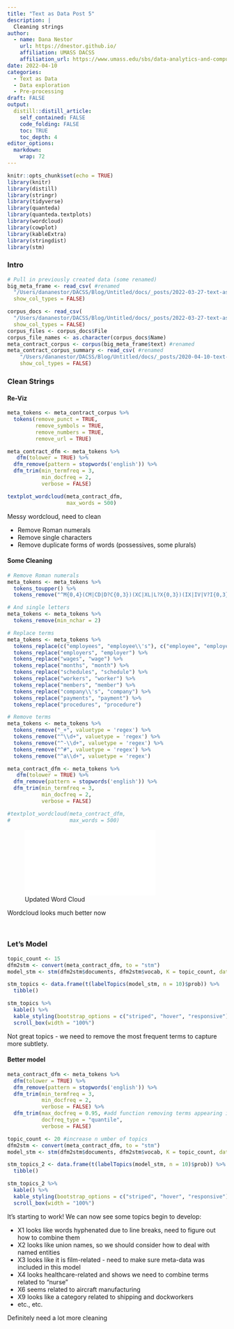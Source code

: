 ```yaml
---
title: "Text as Data Post 5"
description: |
  Cleaning strings
author:
  - name: Dana Nestor
    url: https://dnestor.github.io/
    affiliation: UMASS DACSS
    affiliation_url: https://www.umass.edu/sbs/data-analytics-and-computational-social-science-program/about
date: 2022-04-10
categories:
  - Text as Data
  - Data exploration
  - Pre-processing
draft: FALSE
output:
  distill::distill_article:
    self_contained: FALSE
    code_folding: FALSE
    toc: TRUE
    toc_depth: 4
editor_options: 
  markdown: 
    wrap: 72
---
```


```r
knitr::opts_chunk$set(echo = TRUE)
library(knitr)
library(distill)
library(stringr)
library(tidyverse)
library(quanteda)
library(quanteda.textplots)
library(wordcloud)
library(cowplot)
library(kableExtra)
library(stringdist)
library(stm)
```

### Intro

```r
# Pull in previously created data (some renamed)
big_meta_frame <- read_csv( #renamed
  "/Users/dananestor/DACSS/Blog/Untitled/docs/_posts/2022-03-27-text-as-data-post-4/big_contract_frame.csv",
  show_col_types = FALSE)

corpus_docs <- read_csv(
  "/Users/dananestor/DACSS/Blog/Untitled/docs/_posts/2022-03-27-text-as-data-post-4/corpus_docs.csv", 
  show_col_types = FALSE)
corpus_files <- corpus_docs$File
corpus_file_names <- as.character(corpus_docs$Name)
meta_contract_corpus <- corpus(big_meta_frame$text) #renamed
meta_contract_corpus_summary <- read_csv( #renamed
    "/Users/dananestor/DACSS/Blog/Untitled/docs/_posts/2020-04-10-text-as-data-post-5/meta_contract_corpus_summary.csv", 
    show_col_types = FALSE)
```

### Clean Strings

#### Re-Viz

```r
meta_tokens <- meta_contract_corpus %>%
  tokens(remove_punct = TRUE,
         remove_symbols = TRUE,
         remove_numbers = TRUE,
         remove_url = TRUE)
```

```r
meta_contract_dfm <- meta_tokens %>%
   dfm(tolower = TRUE) %>%
  dfm_remove(pattern = stopwords('english')) %>%
  dfm_trim(min_termfreq = 3, 
           min_docfreq = 2,
           verbose = FALSE)

textplot_wordcloud(meta_contract_dfm, 
                   max_words = 500)
```

Messy wordcloud, need to clean

-   Remove Roman numerals
-   Remove single characters
-   Remove duplicate forms of words (possessives, some plurals)

#### Some Cleaning

```r
# Remove Roman numerals
meta_tokens <- meta_tokens %>%
  tokens_toupper() %>%
  tokens_remove("^M{0,4}(CM|CD|D?C{0,3})(XC|XL|L?X{0,3})(IX|IV|V?I{0,3})$", valuetype = 'regex')

# And single letters
meta_tokens <- meta_tokens %>%
  tokens_remove(min_nchar = 2)

# Replace terms
meta_tokens <- meta_tokens %>%
  tokens_replace(c("employees", "employee\\'s"), c("employee", "employee")) %>%
  tokens_replace("employers", "employer") %>%
  tokens_replace("wages", "wage") %>%
  tokens_replace("months", "month") %>%
  tokens_replace("schedules", "schedule") %>%
  tokens_replace("workers", "worker") %>%
  tokens_replace("members", "member") %>%
  tokens_replace("company\\'s", "company") %>%
  tokens_replace("payments", "payment") %>%
  tokens_replace("procedures", "procedure")

# Remove terms
meta_tokens <- meta_tokens %>%
  tokens_remove("_+", valuetype = 'regex') %>%
  tokens_remove("^\\d+", valuetype = 'regex') %>%
  tokens_remove("^-\\d+", valuetype = 'regex') %>%
  tokens_remove("^#", valuetype = 'regex') %>%
  tokens_remove("^a\\d+", valuetype = 'regex')

meta_contract_dfm <- meta_tokens %>%
   dfm(tolower = TRUE) %>%
  dfm_remove(pattern = stopwords('english')) %>%
  dfm_trim(min_termfreq = 3, 
           min_docfreq = 2,
           verbose = FALSE)

#textplot_wordcloud(meta_contract_dfm, 
#                   max_words = 500)
```

![Updated Word Cloud](meta_wordcloud_updated.pdf)

Wordcloud looks much better now

<br>

### Let's Model

```r
topic_count <- 15
dfm2stm <- convert(meta_contract_dfm, to = "stm")
model_stm <- stm(dfm2stm$documents, dfm2stm$vocab, K = topic_count, data = dfm2stm$meta, init.type = "Spectral", seed = 1988, verbose = FALSE) 

stm_topics <- data.frame(t(labelTopics(model_stm, n = 10)$prob)) %>%
  tibble()

stm_topics %>%
  kable() %>%
  kable_styling(bootstrap_options = c("striped", "hover", "responsive")) %>%
  scroll_box(width = "100%")

```

Not great topics - we need to remove the most frequent terms to capture
more subtlety.

#### Better model

```r
meta_contract_dfm <- meta_tokens %>%
  dfm(tolower = TRUE) %>%
  dfm_remove(pattern = stopwords('english')) %>%
  dfm_trim(min_termfreq = 3, 
           min_docfreq = 2,
           verbose = FALSE) %>%
  dfm_trim(max_docfreq = 0.95, #add function removing terms appearing in over 95% of documents
           docfreq_type = "quantile",
           verbose = FALSE)
```

```r
topic_count <- 20 #increase n umber of topics
dfm2stm <- convert(meta_contract_dfm, to = "stm")
model_stm <- stm(dfm2stm$documents, dfm2stm$vocab, K = topic_count, data = dfm2stm$meta, init.type = "Spectral", seed = 1988, verbose = FALSE) 

```

```r
stm_topics_2 <- data.frame(t(labelTopics(model_stm, n = 10)$prob)) %>%
  tibble()

stm_topics_2 %>%
  kable() %>%
  kable_styling(bootstrap_options = c("striped", "hover", "responsive")) %>%
  scroll_box(width = "100%")

```

It's starting to work! We can now see some topics begin to develop:

-   X1 looks like words hyphenated due to line breaks, need to figure
    out how to combine them
-   X2 looks like union names, so we should consider how to deal with
    named entities
-   X3 looks like it is film-related - need to make sure meta-data was
    included in this model
-   X4 looks healthcare-related and shows we need to combine terms
    related to "nurse"
-   X6 seems related to aircraft manufacturing
-   X9 looks like a category related to shipping and dockworkers
-   etc., etc.

Definitely need a lot more cleaning
